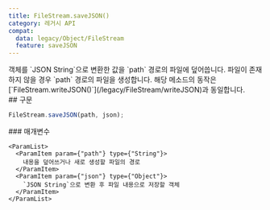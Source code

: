 ```yaml
---
title: FileStream.saveJSON()
category: 레거시 API
compat:
  data: legacy/Object/FileStream
  feature: saveJSON
---
```


<Section>
  객체를 `JSON String`으로 변환한 값을 `path` 경로의 파일에 덮어씁니다. 파일이 존재하지 않을 경우 `path` 경로의 파일을 생성합니다. 해당 메소드의 동작은
  [`FileStream.writeJSON()`](/legacy/FileStream/writeJSON)과 동일합니다.
</Section>
<Section>
  ## 구문

  ~~~js
  FileStream.saveJSON(path, json);
  ~~~

  <Section>
    ### 매개변수

    <ParamList>
      <ParamItem param={"path"} type={"String"}>
        내용을 덮어쓰거나 새로 생성할 파일의 경로
      </ParamItem>
      <ParamItem param={"json"} type={"Object"}>
        `JSON String`으로 변환 후 파일 내용으로 저장할 객체
      </ParamItem>
    </ParamList>
  </Section>
</Section>